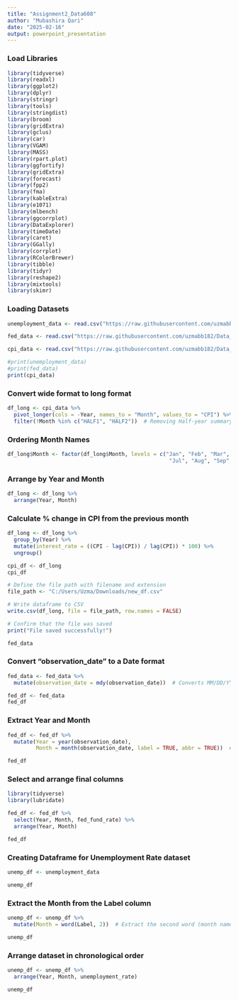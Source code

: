 ```yaml
---
title: "Assignment2_Data608"
author: "Mubashira Qari"
date: "2025-02-16"
output: powerpoint_presentation
---
```


### Load Libraries

```r

library(tidyverse)
library(readxl)
library(ggplot2)
library(dplyr)
library(stringr)
library(tools)
library(stringdist)
library(broom)
library(gridExtra)
library(gclus)
library(car)
library(VGAM)
library(MASS)
library(rpart.plot)
library(ggfortify)
library(gridExtra)
library(forecast)
library(fpp2)
library(fma)
library(kableExtra)
library(e1071)
library(mlbench)
library(ggcorrplot)
library(DataExplorer)
library(timeDate)
library(caret)
library(GGally)
library(corrplot)
library(RColorBrewer)
library(tibble)
library(tidyr)
library(reshape2)
library(mixtools)
library(skimr)

```

### Loading Datasets

```r

unemployment_data <- read.csv("https://raw.githubusercontent.com/uzmabb182/Data_608/refs/heads/main/Week%202/unemployment_rate.csv")

fed_data <- read.csv("https://raw.githubusercontent.com/uzmabb182/Data_608/refs/heads/main/Week%202/fed_fund_rate.csv")

cpi_data <- read.csv("https://raw.githubusercontent.com/uzmabb182/Data_608/refs/heads/main/Week%202/consumer_price_index.csv")

#print(unemployment_data)
#print(fed_data)
print(cpi_data)
```

### Convert wide format to long format

```r
df_long <- cpi_data %>%
  pivot_longer(cols = -Year, names_to = "Month", values_to = "CPI") %>%
  filter(!Month %in% c("HALF1", "HALF2"))  # Removing Half-year summary columns if present
```

### Ordering Month Names

```r
df_long$Month <- factor(df_long$Month, levels = c("Jan", "Feb", "Mar", "Apr", "May", "Jun", 
                                                   "Jul", "Aug", "Sep", "Oct", "Nov", "Dec"))
```

### Arrange by Year and Month

```r
df_long <- df_long %>%
  arrange(Year, Month)
```

### Calculate % change in CPI from the previous month

```r
df_long <- df_long %>%
  group_by(Year) %>%
  mutate(interest_rate = ((CPI - lag(CPI)) / lag(CPI)) * 100) %>%
  ungroup()

cpi_df <- df_long
cpi_df
```


```r
# Define the file path with filename and extension
file_path <- "C:/Users/Uzma/Downloads/new_df.csv"

# Write dataframe to CSV
write.csv(df_long, file = file_path, row.names = FALSE)

# Confirm that the file was saved
print("File saved successfully!")

```
```r
fed_data
```



### Convert "observation_date" to a Date format

```r
fed_data <- fed_data %>%
  mutate(observation_date = mdy(observation_date))  # Converts MM/DD/YYYY format to Date type

fed_df <- fed_data
fed_df
```
### Extract Year and Month

```r
fed_df <- fed_df %>%
  mutate(Year = year(observation_date),
         Month = month(observation_date, label = TRUE, abbr = TRUE))  # Extract month name (Jan, Feb, etc.)

fed_df
```
### Select and arrange final columns

```r
library(tidyverse)
library(lubridate)

fed_df <- fed_df %>%
  select(Year, Month, fed_fund_rate) %>%
  arrange(Year, Month)

fed_df

```
### Creating Dataframe for Unemployment Rate dataset

```r
unemp_df <- unemployment_data

unemp_df
```
### Extract the Month from the Label column

```r
unemp_df <- unemp_df %>%
  mutate(Month = word(Label, 2))  # Extract the second word (month name) from "1999 Jan"

unemp_df
```
### Arrange dataset in chronological order

```r
unemp_df <- unemp_df %>%
  arrange(Year, Month, unemployment_rate)

unemp_df
```

